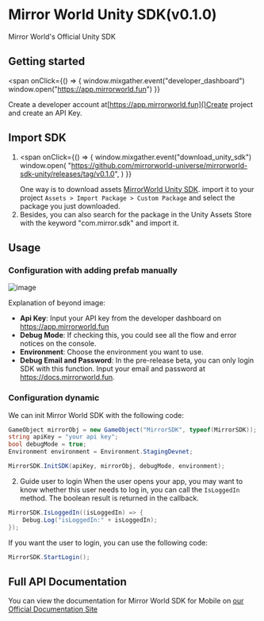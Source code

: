 # Mirror World Unity SDK(v0.1.0)

Mirror World's Official Unity SDK

## Getting started

<span
  onClick={() => {
    window.mixgather.event("developer_dashboard")
    window.open("https://app.mirrorworld.fun")
  }}
>
  Create a developer account at[https://app.mirrorworld.fun]()Create project and
  create an API Key.
</span>

## Import SDK

1.  <span
      onClick={() => {
        window.mixgather.event("download_unity_sdk")
        window.open(
          "https://github.com/mirrorworld-universe/mirrorworld-sdk-unity/releases/tag/v0.1.0",
        )
      }}
    >
      One way is to download assets [MirrorWorld Unity SDK](). import it to your
      project `Assets > Import Package > Custom Package` and select the package
      you just downloaded.
    </span>
2.  Besides, you can also search for the package in the Unity Assets Store with
    the keyword "com.mirror.sdk" and import it.

## Usage

### Configuration with adding prefab manually

![image](https://github.com/mirrorworld-universe/mirrorworld-sdk-unity/blob/master/CaseImage/case_prefab_example.jpg?raw=true)

Explanation of beyond image:

- **Api Key**: Input your API key from the developer dashboard on
  https://app.mirrorworld.fun
- **Debug Mode**: If checking this, you could see all the flow and error notices
  on the console.
- **Environment**: Choose the environment you want to use.
- **Debug Email and Password**: In the pre-release beta, you can only login SDK
  with this function. Input your email and password at
  https://docs.mirrorworld.fun.

### Configuration dynamic

We can init Mirror World SDK with the following code:

```cs
GameObject mirrorObj = new GameObject("MirrorSDK", typeof(MirrorSDK));
string apiKey = "your api key";
bool debugMode = true;
Environment environment = Environment.StagingDevnet;

MirrorSDK.InitSDK(apiKey, mirrorObj, debugMode, environment);
```

2. Guide user to login When the user opens your app, you may want to know
   whether this user needs to log in, you can call the `IsLoggedIn` method. The
   boolean result is returned in the callback.

```cs
MirrorSDK.IsLoggedIn((isLoggedIn) => {
    Debug.Log("isLoggedIn:" + isLoggedIn);
});
```

If you want the user to login, you can use the following code:

```cs
MirrorSDK.StartLogin();
```

## Full API Documentation

You can view the documentation for Mirror World SDK for Mobile on
[our Official Documentation Site](/unity/unity-api)
